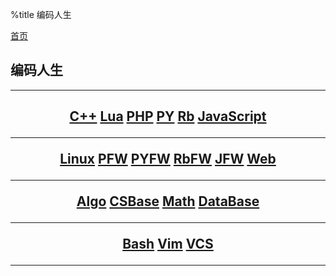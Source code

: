 %title 编码人生

[[../index|首页]]
==编码人生==
----
<center>
<h2>
[[cpp/index|C++]]
[[lua/index|Lua]]
[[php/index|PHP]]
[[python/index|PY]]
[[ruby/index|Rb]]
[[javascript/index|JavaScript]]
----
[[linux/index|Linux]]
[[php_frameworks/index|PFW]]
[[python_frameworks/index|PYFW]]
[[ruby_frameworks/index|RbFW]]
[[javascript_frameworks/index|JFW]]
[[web/index|Web]]
----
[[algorithms/index|Algo]]
[[csbase/index|CSBase]]
[[math/index|Math]]
[[database/index|DataBase]]
----
[[bash/index|Bash]]
[[vim/index|Vim]]
[[version_control_system/index|VCS]]
</h2>
</center>
----
